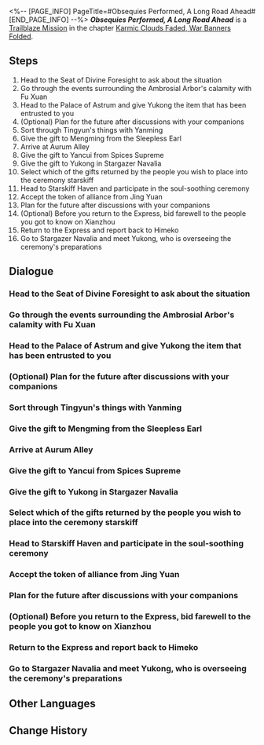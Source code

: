 <%-- [PAGE_INFO]
PageTitle=#Obsequies Performed, A Long Road Ahead#
[END_PAGE_INFO] --%>
{{Stub|Dialogue.}}
{{Mission Infobox
|id            = 1021702
|title         = 
|image         = Mission Obsequies Performed, A Long Road Ahead.png{{subst:void|<!--$UPLOAD:<<SpriteOutput/Chronicle/1021702.png>-<Mission Obsequies Performed, A Long Road Ahead.png>-<Fate's Atlas Images>>-->}}
|type          = Trailblaze
|event_name    = 
|chapter       = Karmic Clouds Faded, War Banners Folded
|requirements  = [[Trailblaze Mission]] ''[[A Dragon Gallant, Its Ocean Distant]]'' completed
|summary       = Your current trailblazing journey on the Xianzhou has finally come to an end. Back on the Express, you and Himeko chat about the place the Express had originally planned to go next &mdash; Penacony, the Planet of Festivities.
|characters    = Dan Heng; Fu Xuan; Himeko; Jing Yuan; March 7th; Mengming; Qingque; Qingzu; Trailblazer; Welt; Xueyi; Yancui; Yanming; Yanqing; Yukong
|startLocation = [[The Xianzhou Luofu]] - [[Seat of Divine Foresight]]
|world         = The Xianzhou Luofu
|area          = Seat of Divine Foresight
|prev          = A Dragon Gallant, Its Ocean Distant
|next          = 
|rewards       = Trailblaze EXP*900; Stellar Jade*90; Traveler's Guide*12; Lost Crystal*10; Credit*100,000
}}
'''''Obsequies Performed, A Long Road Ahead''''' is a [[Trailblaze Mission]] in the chapter [[Karmic Clouds Faded, War Banners Folded]].

==Steps==
# Head to the Seat of Divine Foresight to ask about the situation
# Go through the events surrounding the Ambrosial Arbor's calamity with Fu Xuan
# Head to the Palace of Astrum and give Yukong the item that has been entrusted to you
# (Optional) Plan for the future after discussions with your companions
# Sort through Tingyun's things with Yanming
# Give the gift to Mengming from the Sleepless Earl
# Arrive at Aurum Alley
# Give the gift to Yancui from Spices Supreme
# Give the gift to Yukong in Stargazer Navalia
# Select which of the gifts returned by the people you wish to place into the ceremony starskiff
# Head to Starskiff Haven and participate in the soul-soothing ceremony
# Accept the token of alliance from Jing Yuan
# Plan for the future after discussions with your companions
# (Optional) Before you return to the Express, bid farewell to the people you got to know on Xianzhou
# Return to the Express and report back to Himeko
# Go to Stargazer Navalia and meet Yukong, who is overseeing the ceremony's preparations

<!--
==Gameplay Notes==

--><!--
==Trial Character==

-->
==Dialogue==
{{Stub Dialogue}}

===Head to the Seat of Divine Foresight to ask about the situation{{subst:void|<!--102170201-->}}===
{{Mission Description|type=trailblaze|location=Seat of Divine Foresight|After the end of the grand battle against Phantylia, Fu Xuan called for starskiffs and sent everyone back to Exalting Sanctum.<br />However, all of you still struggle to see the full picture behind the rise of the Ambrosial Arbor and the details concerning your time spent on the Xianzhou. Therefore, you all head to the Seat of Divine Foresight to ask for answers.}}
{{Dialogue Start}}
:{{tx}}
{{Dialogue End}}

===Go through the events surrounding the Ambrosial Arbor's calamity with Fu Xuan{{subst:void|<!--102170202-->}}===
{{Dialogue Start}}
:{{tx}}
{{Dialogue End}}

===Head to the Palace of Astrum and give Yukong the item that has been entrusted to you{{subst:void|<!--102170203-->}}===
{{Mission Description|type=trailblaze|location=Palace of Astrum|update|Fu Xuan had entrusted you to head to the Sky-Faring Commission and give to Yukong the fan "Tingyun" left behind. Whether Phantylia was disguised as Tingyun or mind-controlled her &mdash; both spell out dangerous possibilities. The real Tingyun might have suffered a lethal accident.}}
{{Dialogue Start}}
:{{tx}}
{{Dialogue End}}

===(Optional) Plan for the future after discussions with your companions{{subst:void|<!--102170223-->}}===
{{Mission Description|type=trailblaze|location=Seat of Divine Foresight|update|After the end of the grand battle against Phantylia, Fu Xuan called for starskiffs and sent everyone back to Exalting Sanctum.<br />However, all of you still struggle to see the full picture behind the rise of the Ambrosial Arbor and the details concerning your time spent on the Xianzhou. Therefore, you all head to the Seat of Divine Foresight to ask for answers.}}
{{Dialogue Start}}
:{{tx}}
{{Dialogue End}}

===Sort through Tingyun's things with Yanming{{subst:void|<!--102170204-->}}===
{{Mission Description|type=trailblaze|location=Palace of Astrum|update|Fu Xuan had entrusted you to head to the Sky-Faring Commission and give to Yukong the fan "Tingyun" left behind. Whether Phantylia was disguised as Tingyun or mind-controlled her &mdash; both spell out dangerous possibilities. The real Tingyun might have suffered a lethal accident.<br />Barely holding herself up in her immense sorrow, Helm Master Yukong insists on holding a "soul-soothing ceremony" to appease the pain everyone must be feeling. You and Yanming work through the items Tingyun left behind in the Palace of Astrum, only to discover that some were in fact gifts yet to be sent out...}}
{{Dialogue Start}}
:{{tx}}
{{Dialogue End}}

===Give the gift to Mengming from the Sleepless Earl{{subst:void|<!--102170205-->}}===
{{Dialogue Start}}
:{{tx}}
{{Dialogue End}}

===Arrive at Aurum Alley{{subst:void|<!--102170206-->}}===
{{Dialogue Start}}
:{{tx}}
{{Dialogue End}}

===Give the gift to Yancui from Spices Supreme{{subst:void|<!--102170208-->}}===
{{Dialogue Start}}
:{{tx}}
{{Dialogue End}}

===Give the gift to Yukong in Stargazer Navalia{{subst:void|<!--102170211-->}}===
{{Dialogue Start}}
:{{tx}}
{{Dialogue End}}

===Select which of the gifts returned by the people you wish to place into the ceremony starskiff{{subst:void|<!--102170214-->}}===
{{Mission Description|type=trailblaze|location=Stargazer Navalia|update|Deep in Stargazer Navalia, Yukong is overseeing the manufacture of the starskiff used for the soul-soothing ceremony. The two of you place the gifts of bygone days and let them depart with the starskiff, both for ordinary people who lost their lives during the Ambrosial Arbor's calamity and for the perished Cloud Knights.}}
{{Dialogue Start}}
:{{tx}}
{{Dialogue End}}

===Head to Starskiff Haven and participate in the soul-soothing ceremony{{subst:void|<!--102170215-->}}===
{{Mission Description|type=trailblaze|location=Central Starskiff Haven|update|The soul-soothing ceremony is about to begin in Starskiff Haven. Like how every star will eventually dim and be snuffed out, it is time to bid farewell to the dead for both short-life and long-life species.}}
{{Dialogue Start}}
:{{tx}}
{{Dialogue End}}

===Accept the token of alliance from Jing Yuan{{subst:void|<!--102170216-->}}===
{{Mission Description|type=trailblaze|location=Central Starskiff Haven|update|The soul-soothing ceremony is about to begin in Starskiff Haven. Like how every star will eventually dim and be snuffed out, it is time to bid farewell to the dead for both short-life and long-life species.<br />Jing Yuan invites you to have a chat at the Seat of Divine Foresight when the ceremony ends.}}
{{Dialogue Start}}
:{{tx}}
{{Mission Description|type=trailblaze|location=Seat of Divine Foresight|update|Jing Yuan invites you to have a chat at the Seat of Divine Foresight when the ceremony ends. Once there, he presents Luofu's gift to the Express Crew &mdash; a jade abacus of allying oath. With this token in hand, the Cloud Knights swear to come to the aid of their allies, no matter the distance they must cross. Your current trailblazing journey on the Xianzhou has finally come to an end.}}
{{Dialogue End}}

===Plan for the future after discussions with your companions{{subst:void|<!--102170218-->}}===
{{Mission Description|type=trailblaze|location=Seat of Divine Foresight|update|Jing Yuan invites you to have a chat at the Seat of Divine Foresight when the ceremony ends. Once there, he presents Luofu's gift to the Express Crew &mdash; a jade abacus of allying oath. With this token in hand, the Cloud Knights swear to come to the aid of their allies, no matter the distance they must cross. Your current trailblazing journey on the Xianzhou has finally come to an end. Before you leave, you might be able to bid farewell to the people you got to know on this journey.}}
{{Dialogue Start}}
:{{tx}}
{{Dialogue End}}

===(Optional) Before you return to the Express, bid farewell to the people you got to know on Xianzhou{{subst:void|<!--102170230-->}}===
{{Mission Description|type=trailblaze|location=Parlor Car|update|Jing Yuan invites you to have a chat at the Seat of Divine Foresight when the ceremony ends. Once there, he presents Luofu's gift to the Express Crew &mdash; a jade abacus of allying oath. With this token in hand, the Cloud Knights swear to come to the aid of their allies, no matter the distance they must cross. Your current trailblazing journey on the Xianzhou has finally come to an end. Before you leave, you might be able to bid farewell to the people you got to know on this journey.<br />You take a mental note of everything. The Seat of Divine Foresight, Starskiff Haven, Exalting Sanctum, the Divination Commission, and the Artisanship Commission... You've made quite a few friends this trip.}}
{{Dialogue Start}}
:{{tx}}
{{Dialogue End}}

===Return to the Express and report back to Himeko{{subst:void|<!--102170219-->}}===
{{Dialogue Start}}
:{{tx}}
{{Dialogue End}}

===Go to Stargazer Navalia and meet Yukong, who is overseeing the ceremony's preparations{{subst:void|<!--102170212-->}}===
{{Mission Description|type=trailblaze|location=Stargazer Navalia|update|Fu Xuan had entrusted you to head to the Sky-Faring Commission and give to Yukong the fan "Tingyun" left behind. Whether Phantylia was disguised as Tingyun or mind-controlled her &mdash; both spell out dangerous possibilities. The real Tingyun might have suffered a lethal accident.<br />Barely holding herself up in her immense sorrow, Helm Master Yukong insists on holding a "soul-soothing ceremony" to appease the pain everyone must be feeling. You and Yanming work through the items Tingyun left behind in the Palace of Astrum, only to discover that some were in fact gifts yet to be sent out...}}
{{Dialogue Start}}
:{{tx}}
{{Dialogue End}}

==Other Languages==
{{Other Languages
|en   = Obsequies Performed, A Long Road Ahead
|zhs  = 安灵布奠，天清路远
|zht  = 安靈布奠，天清路遠
|ja   = 慰霊の挽章、天清らかに道は遠く
|ko   = 위령제, 맑고 먼 하늘길
|es   = Una ofrenda fúnebre y un largo camino por delante
|fr   = À l'heure où blanchit le Luofu
|ru   = Конец погребения, начало пути
|th   = น้อมส่งวิญญาณ ในหนทางอันแสนไกล
|vi   = An Ủi Vong Linh, Đưa Tiễn Về Trời Cao
|de   = Eine Seelenberuhigung, ein langer Weg voraus
|id   = Upacara untuk Menghibur Jiwa, Perjalanan Masih Jauh dan Panjang
|pt   = Uma Oferta Fúnebre e Um Longo Caminho pela Frente
}}

==Change History==
{{Change History|1.3}}
